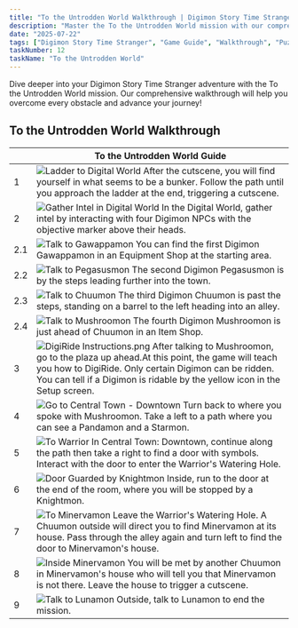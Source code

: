 ```yaml
---
title: "To the Untrodden World Walkthrough | Digimon Story Time Stranger"
description: "Master the To the Untrodden World mission with our comprehensive walkthrough. Learn battle strategies, game mechanics, and progression tips for Digimon Story Time Stranger."
date: "2025-07-22"
tags: ["Digimon Story Time Stranger", "Game Guide", "Walkthrough", "Puzzle Games", "Mobile Games"]
taskNumber: 12
taskName: "To the Untrodden World"
---
```


Dive deeper into your Digimon Story Time Stranger adventure with the To the Untrodden World mission. Our comprehensive walkthrough will help you overcome every obstacle and advance your journey!

## To the Untrodden World Walkthrough

|  | To the Untrodden World Guide |
| --- | --- |
| 1 | ![Ladder to Digital World](/images/walkthorough/62ef77813b1300b1.webp) After the cutscene, you will find yourself in what seems to be a bunker. Follow the path until you approach the ladder at the end, triggering a cutscene. |
| 2 | ![Gather Intel in Digital World](/images/walkthorough/c322d58de2fb5c1e.webp) In the Digital World, gather intel by interacting with four Digimon NPCs with the objective marker above their heads. |
| 2.1 | ![Talk to Gawappamon](/images/walkthorough/d3b0a1cb24e518b4.webp) You can find the first Digimon Gawappamon in an Equipment Shop at the starting area. |
| 2.2 | ![Talk to Pegasusmon](/images/walkthorough/218dc5c4c9e2bd87.webp) The second Digimon Pegasusmon is by the steps leading further into the town. |
| 2.3 | ![Talk to Chuumon](/images/walkthorough/afaf1e1062bc8203.webp) The third Digimon Chuumon is past the steps, standing on a barrel to the left heading into an alley. |
| 2.4 | ![Talk to Mushroomon](/images/walkthorough/55312f140f8cc034.webp) The fourth Digimon Mushroomon is just ahead of Chuumon in an Item Shop. |
| 3 | ![[DigiRide](/games/Digimon-Story-Time-Stranger/archives/556611) Instructions.png](https://img.game8.co/4302093/fda88640186d4c23826318ab51c12f66.png/show) After talking to Mushroomon, go to the plaza up ahead.At this point, the game will teach you how to DigiRide. Only certain Digimon can be ridden. You can tell if a Digimon is ridable by the yellow icon in the Setup screen. |
| 4 | ![Go to Central Town - Downtown](/images/walkthorough/7c7de1609a7e1887.webp) Turn back to where you spoke with Mushroomon. Take a left to a path where you can see a Pandamon and a Starmon. |
| 5 | ![To Warrior](/images/walkthorough/bd81e3c075c5eb3e.webp) In Central Town: Downtown, continue along the path then take a right to find a door with symbols. Interact with the door to enter the Warrior's Watering Hole. |
| 6 | ![Door Guarded by Knightmon](/images/walkthorough/3dbd5b20fd74c8e6.webp) Inside, run to the door at the end of the room, where you will be stopped by a Knightmon. |
| 7 | ![To Minervamon](/images/walkthorough/6fe74661761f919b.webp) Leave the Warrior's Watering Hole. A Chuumon outside will direct you to find Minervamon at its house. Pass through the alley again and turn left to find the door to Minervamon's house. |
| 8 | ![Inside Minervamon](/images/walkthorough/be3b1f602a316951.webp) You will be met by another Chuumon in Minervamon's house who will tell you that Minervamon is not there. Leave the house to trigger a cutscene. |
| 9 | ![Talk to Lunamon](/images/walkthorough/9ad5476f91a9252f.webp) Outside, talk to Lunamon to end the mission. |